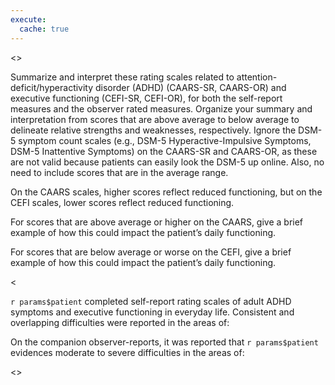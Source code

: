 ```yaml
---
execute:
  cache: true
---
```


<<PROMPT>>

Summarize and interpret these rating scales related to
attention-deficit/hyperactivity disorder (ADHD) (CAARS-SR, CAARS-OR) and
executive functioning (CEFI-SR, CEFI-OR), for both the self-report measures and
the observer rated measures. Organize your summary and interpretation from
scores that are above average to below average to delineate relative strengths
and weaknesses, respectively. Ignore the DSM-5 symptom count scales (e.g., DSM-5
Hyperactive-Impulsive Symptoms, DSM-5 Inattentive Symptoms) on the CAARS-SR
and CAARS-OR, as these are not valid because patients can easily look the DSM-5
up online. Also, no need to include scores that are in the average range.

On the CAARS scales, higher scores reflect reduced functioning, but on the CEFI scales, lower scores reflect reduced functioning.

For scores that are above average or higher on the CAARS, give a brief example of how this could impact the patient's daily functioning.

For scores that are below average or worse on the CEFI, give a brief example of how this could impact the patient's daily functioning.

<<EXAMPLE>>

`r params$patient` completed self-report rating scales of adult ADHD symptoms
and executive functioning in everyday life. Consistent and overlapping difficulties were reported in the areas of:

<!-- insert 2-3 of the highest and lowest scores on the CAARS-SR and CEFI-SR -->

On the companion observer-reports, it was reported that `r params$patient` evidences
moderate to severe difficulties in the areas of:

<!-- insert 2-3 of the highest and lowest scores on the CAARS-SR and CEFI-SR -->

<<START>>
